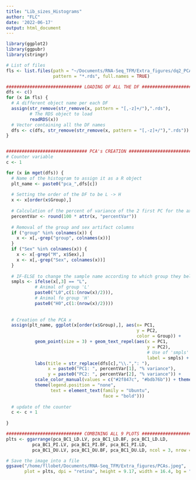 ```yaml
---
title: "Lib_sizes_Histograms"
author: "FLC"
date: '2022-06-17'
output: html_document
---
```


```r
library(ggplot2)
library(ggpubr)
library(stringr)
```

```r
# List of files
fls <- list.files(path = "~/Documents/RNA-Seq_TFM/Extra_figures/dq2_PCA/", 
                  pattern = "*.rds", full.names = TRUE)

############################# LOADING OF ALL THE DF ############################ 
dfs <- c()
for (x in fls) {
  # A different object name per each DF
  assign(str_remove(str_remove(x, pattern = "[,-z]+/"),".rds"), 
         # The RDS object to load
         readRDS(x))
  # Vector containing all the DF names
  dfs <- c(dfs, str_remove(str_remove(x, pattern = "[,-z]+/"),".rds"))
} 


############################### PCA's CREATION #################################
# Counter variable 
c <- 1 

for (x in mget(dfs)) {
  # Name of the histogram to assign it as a R object
  plt_name <- paste0("pca_",dfs[c])
  
  # Setting the order of the DF to be L -> H
  x <- x[order(x$Group),]
  
  # Calculation of the percent of variance of the 2 first PC for the axis labs
  percentVar <- round(100 * attr(x, "percentVar"))
  
  # Removal of the group and sex artifact columns
  if ("group" %in% colnames(x)) {
    x <- x[,-grep("group", colnames(x))]
  } 
  if ("Sex" %in% colnames(x)) {
    x <- x[-grep("M", x$Sex),]
    x <- x[,-grep("Sex", colnames(x))]
  }
  
  # IF-ELSE to change the sample name according to which group they belong
  smpls <- ifelse(x[,3] == "L",
           # Animal of group 'L' 
           paste0("L0",c(1:(nrow(x)/2))),
           # Animal fo group 'H' 
           paste0("H0",c(1:(nrow(x)/2))))
  
  
  # Creation of the PCA x
  assign(plt_name, ggplot(x[order(x$Group),], aes(x= PC1, 
                                                  y = PC2, 
                                                  color = Group)) +
           geom_point(size = 3) + geom_text_repel(aes(x = PC1,
                                                      y = PC2),
                                                      # Use of 'smpls' as label
                                                      label = smpls) +
           labs(title = str_replace(dfs[c],"\\.",": "),
                x = paste0("PC1: ", percentVar[1], "% variance"),
                y = paste0("PC2: ", percentVar[2], "% variance")) + 
           scale_color_manual(values = c("#2f847c", "#bdb76b")) + theme_bw() + 
           theme(legend.position = "none", 
                 text = element_text(family = "Ubuntu", 
                                     face = "bold")))
  
  # update of the counter
  c <- c + 1
  
}

############################# COMBINING ALL 9 PLOTS ############################
plts <- ggarrange(pca_BC1_LD.LV, pca_BC1_LD.BF, pca_BC1_LD.LD,
          pca_BC1_PI.LV, pca_BC1_PI.BF, pca_BC1_PI.LD,
          pca_BC1_DU.LV, pca_BC1_DU.BF, pca_BC1_DU.LD, ncol = 3, nrow = 3)

# Save the image into a file
ggsave("/home/fllobet/Documents/RNA-Seq_TFM/Extra_figures/PCAs.jpeg", 
       plot = plts, dpi = "retina", height = 9.17, width = 16.4, bg = "white")

```


